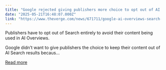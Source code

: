 ```yaml
---
title: "Google rejected giving publishers more choice to opt out of AI Search"
date: "2025-05-21T16:48:07.000Z"
link: "https://www.theverge.com/news/671711/google-ai-overviews-search-publisher-data-choice"
---
```


Publishers have to opt out of Search entirely to avoid their content being used in AI Overviews.

Google didn’t want to give publishers the choice to keep their content out of AI Search results becaus...

[Read more](https://www.theverge.com/news/671711/google-ai-overviews-search-publisher-data-choice)
